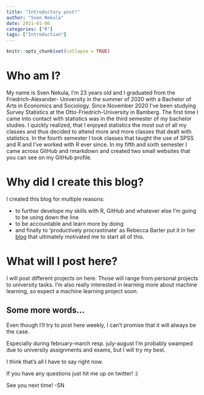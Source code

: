 ```yaml
---
title: "Introductory post!"
author: "Sven Nekula"
date: 2021-01-06
categories: ["R"]
tags: ["Introduction"]
---
```


```r
knitr::opts_chunk$set(collapse = TRUE)
```

# Who am I?

My name is Sven Nekula, I'm 23 years old and I graduated from the Friedrich-Alexander-
University in the summer of 2020 with a Bachelor of Arts in Economics and Sociology.
Since November 2020 I've been studying Survey Statistics at the Otto-Friedrich-University in Bamberg. 
The first time I came into contact with statistics was in the third semester of my
bachelor studies. I quickly realized, that I enjoyed statistics the most out of all
my classes and thus decided to attend more and more classes that dealt with statistics.
In the fourth semester I took classes that taught the use of SPSS and R and I've worked 
with R ever since. In my fifth and sixth semester I came across GitHub and rmarkdown
and created two small websites that you can see on my GitHub profile. 

# Why did I create this blog?

I created this blog for multiple reasons:


* to further develope my skills with R, GitHub and whatever else I'm going to be using
down the line
* to be accountable and learn more by doing
* and finally to 'productively procrastinate' as Rebecca Barter put it in her [blog](http://www.rebeccabarter.com/blog/2020-02-03_blogger/){target="_blank"}
that ultimately motivated me to start all of this. 

# What will I post here?

I will post different projects on here. Those will range from personal projects to university
tasks. I'm also really interested in learning more about machine learning, so expect a
machine learning project soon. 

## Some more words...

Even though I'll try to post here weekly, I can't promise that it will always be the case.

Especially during february-march resp. july-august I'm probably swamped due to university
assignments and exams, but I will try my best.

I think that's all I have to say right now.

If you have any questions just hit me up on twitter! :)


See you next time! -SN
